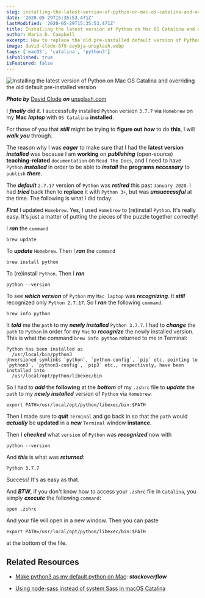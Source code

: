 ```yaml
---
slug: installing-the-latest-version-of-python-on-mac-os-catalina-and-overriding-the-old-default-pre-installed-version
date: '2020-05-29T15:35:53.471Z'
lastModified: '2020-05-29T15:35:53.471Z'
title: Installing the latest version of Python on Mac OS Catalina and overriding the old default pre-installed version
author: Maria D. Campbell
excerpt: How to replace the old pre-installed default version of Python on Mac OS with the latest version of Python via Homebrew.
image: david-clode-6f9-eaybja-unsplash.webp
tags: ['macOS', 'catalina', 'python3']
isPublished: true
isFeatured: false
---
```


![Installing the latest version of Python on Mac OS Catalina and overriding the old default pre-installed version](david-clode-6f9-eaybja-unsplash.webp)

***Photo by*** [David Clode](https://unsplash.com/@davidclode) ***on*** [unsplash.com](https://unsplash.com/photos/-6f9-eAybjA)

I **_finally_** did it. I successfully installed `Python` version `3.7.7` via
`Homebrew` on my **Mac** **_laptop_** with `OS Catalina` **installed**.

For those of you that **_still_** might be trying to **figure out** **_how_** to do **this**, I will **_walk you_** through.

The reason why I was **_eager_** to make sure that I had the **latest version** **_installed_** was because I am **working** on **_publishing_** (open-source) **teaching-related** `documentation` on `Read The Docs`, and I need to have `Python` **_installed_** in order to be able to **_install_** the **programs** **_necessary_** to `publish` **_there_**.

The **_default_** `2.7.17` version of `Python` was **_retired_** this past
`January 2020`. I had **_tried_** back then to **replace** it with `Python 3+`, but was **_unsuccessful_** at the time. The following is what I did today:

**_First_** I updated `Homebrew`. Yes, I used `Homebrew` to (re)install
`Python`. It's really easy. It's just a matter of putting the pieces of the
puzzle together correctly!

I **_ran_** the `command`

```shell
brew update
```

To **_update_** `Homebrew`. Then I **_ran_** the `command`

```shell
brew install python
```

To (re)install `Python`. Then I **_ran_**

```shell
python --version
```

To see **_which version_** of `Python` my `Mac laptop` was **_recognizing_**. It **_still_** recognized only `Python 2.7.17`. So I **_ran_** the following
`command`:

```shell
brew info python
```

It **_told_** me the `path` to my **_newly installed_** `Python 3.7.7`. I had to **_change_** the `path` to `Python` in order for my `Mac` to **_recognize_** the newly installed version. This is what the command `brew info python` returned to me in Terminal:

```shell
Python has been installed as
  /usr/local/bin/python3
Unversioned symlinks `python`, `python-config`, `pip` etc. pointing to
`python3`, `python3-config`, `pip3` etc., respectively, have been installed into
  /usr/local/opt/python/libexec/bin
```

So I had to **_add_** the **following** at the **_bottom_** of my `.zshrc` file to **_update_** the `path` to my **_newly installed_** version of `Python` via `Homebrew`:

```shell
export PATH=/usr/local/opt/python/libexec/bin:$PATH
```

Then I made sure to **_quit_** `Terminal` and go back in so that the `path`
would **_actually_** be **updated** in a **_new_** `Terminal` window
**instance**.

Then I **_checked_** what `version` of `Python` was **_recognized_** now with

```shell
python --version
```

And **_this_** is what was **_returned_**:

```shell
Python 3.7.7
```

Success! It's as easy as that.

And **_BTW_**, if you don't know how to access your `.zshrc` file in `Catalina`, you simply **_execute_** the following `command`:

```shell
open .zshrc
```

And your file will open in a new window. Then you can paste

```shell
export PATH=/usr/local/opt/python/libexec/bin:$PATH
```

at the bottom of the file.

## Related Resources

-   [Make python3 as my default python on Mac](https://stackoverflow.com/questions/49704364/make-python3-as-my-default-python-on-mac): ***stackoverflow***

-   [Using node-sass instead of system Sass in macOS Catalina](/blog/using-node-sass-instead-of-system-sass-in-macos-catalina/)

